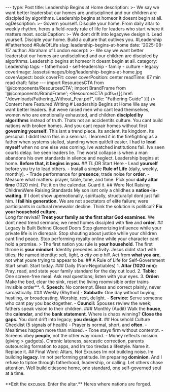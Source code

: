 --- type: Post title: Leadership Begins at Home description: >- We say we want better leadersbut our homes are undisciplined and our children are discipled by algorithms. Leadership begins at homeor it doesnt begin at all. ogDescription: >- Govern yourself. Disciple your home. From daily altar to weekly rhythm, heres a field-ready rule of life for leaders who start where it matters most. socialCaption: >- We dont drift into legacywe design it. Lead yourself. Disciple your home. Build a culture that outlives you. #Leadership #Fatherhood #RuleOfLife slug: leadership-begins-at-home date: '2025-08-15' author: Abraham of London excerpt: >- We say we want better leadersbut our homes are undisciplined and our children are discipled by algorithms. Leadership begins at homeor it doesnt begin at all. category: Leadership tags: - fatherhood - self-leadership - family - culture - legacy coverImage: /assets/images/blog/leadership-begins-at-home.jpg coverAspect: book coverFit: cover coverPosition: center readTime: 67 min read draft: false --- import ResourcesCTA from '@/components/ResourcesCTA'; import BrandFrame from '@/components/BrandFrame'; <ResourcesCTA pdfs={[{ href: "/downloads/Fathering_Without_Fear.pdf", title: "Fathering Guide" }]} /> <BrandFrame title="Legacy Tips" subtitle="Key Advice"> Content here </BrandFrame> <HeroEyebrow>Featured Writing</HeroEyebrow> # Leadership Begins at Home We say we want better leaders. But weve raised men who cant lead themselves, women who are emotionally exhausted, and children **discipled by algorithms** instead of truth. Thats not an accidentits culture. <PullLine> You cant build nations with broken homes. And you cant repair homes without first **governing yourself**. </PullLine> This isnt a trend piece. Its ancient. Its kingdom. Its personal. I didnt learn this in a seminar. I learned it in the firefighting as a father when systems stalled, standing when quitfelt easier. I had to **lead myself** when no one else was coming. Ive watched institutions fail. Ive seen courts delay. Ive seen leaders lie. The worst collapse is when a man abandons his own standards in silence and neglect. <PullLine>Leadership begins at home. **Before that, it begins in you.**</PullLine> <Rule /> ## TL;DR Start Here - Lead **yourself** before you try to lead others. - Install a simple **Rule of Life** (daily, weekly, monthly). - Trade performance for **presence**; trade noise for **order**. - Measure what matters: prayer, table, tone, and time. <Callout tone="key" title="One action today"> Pick your **daily altar time** (1020 min). Put it on the calendar. Guard it. </Callout> <Rule /> ## Were Not Raising ChildrenWere Raising Standards My son isnt only a childhes a **nation-in-waiting**. If I dont show upemotionally, spiritually, structurallyI dont just fail him. **I fail his generation.** We are not spectators of elite failure; were participants in cultural renewalor decline. <PullLine subtle> Think the solution is political? **Fix your household culture.**<br/> Long for revival? **Treat your family as the first altar God examines.** </PullLine> We dont need trend sermons; we need homes discipled with **fire** and **order**. <Rule /> ## Legacy Is Built Behind Closed Doors Stop glamorizing influence while your private life is in disrepair. Stop shouting about justice while your children cant find peace. Stop performing royalty online while your character cant hold a promise. > The first nation you rule is **your household**. The first throne is **your mindset**. Identity precedes activity. Jesus didnt start with titles; He named identity: _salt, light, a city on a hill_. Act from **what you are**, not what youre trying to appear to be. <Rule /> ## A Rule of Life for Self-Government Start small. Start today. ### Daily (Non-Negotiables) 1. **Altar (1020 min):** Pray, read, and state your family standard for the day out loud. 2. **Table:** One screen-free meal. Ask real questions; listen with your eyes. 3. **Order:** Make the bed, clear the sink, reset the living roomvisible order trains invisible order**. 4. **Speech:** No contempt. Bless and correct plainly, never sarcastically. ### Weekly (Rhythm) - **Sabbath:** One day without buying, hustling, or broadcasting. Worship, rest, delight. - **Service:** Serve someone who cant pay you backtogether. - **Council:** Spouses review the week; fathers speak vision to their children. ### Monthly (Audit) Walk the **house**, the **calendar**, and the **bank statement**. Where is chaos winning? **Close the gaps.** <PullLine>You dont drift into legacy; **you design it**.</PullLine> <Rule /> ## Household Culture Checklist (5 signals of health) - Prayer is normal, short, and **often**. - Mealtimes happen more than missed. - Tone stays firm without contempt. - Screens obey **people**, not the other way round. - Money reflects mission (giving > gadgets). <Note tone="caution" title="Common sabotage patterns"> Chronic lateness, sarcastic correction, parents outsourcing formation to apps, and Im too tiredas a lifestyle. Name it. Replace it. </Note> <Rule /> <ResourcesCTA preset="leadership" /> <Rule /> ## Final Word: Altars, Not Excuses Im not building noise. Im building **legacy**. Im not performing gratitude. Im preparing **dominion**. And I refuse to tiptoe through fatherhood, leadership, or calling. <Note tone="key" title="The Charge"> Let others chase attention. Well build citiesone home, one standard, one self-governed soul at a time. <br/><br/> **Exit the excuses. Enter the altar.\*\* Heres where nations are forged. </Note> <ShareRow text="Leadership begins at home. Govern yourself. Disciple your household. Build a legacy that outlives you." hashtags="Leadership,Fatherhood,FamilyCulture,Legacy" />
